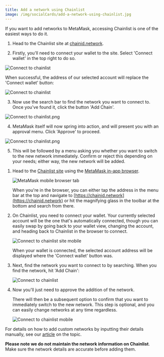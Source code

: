 ```yaml
---
title: Add a network using Chainlist
image: /img/socialCards/add-a-network-using-chainlist.jpg
---
```



<CustomLayout />


If you want to add networks to MetaMask, accessing Chainlist is one of the easiest ways to do it.

<Tabs>

<TabItem value="Extension" label="Extension">

1. Head to the Chainlist site at [chainid.network](https://chainid.network/).

2. Firstly, you'll need to connect your wallet to the site. Select 'Connect wallet' in the top right to do so.

<div class="center-container">
  <div class="img-large">
    <img
      src={
        require("../../../img/networks-and-sidechains/managing-networks/add-a-network-using-chainlist/Connect_to_chainlist_1.png")
          .default
      }
      alt="Connect to chainlist"
    />
  </div>
</div>

When successful, the address of our selected account will replace the 'Connect wallet' button:

<div class="center-container">
  <div class="img-medium">
    <img
      src={
        require("../../../img/networks-and-sidechains/managing-networks/add-a-network-using-chainlist/Connect_to_chainlist_2.png")
          .default
      }
      alt="Connect to chainlist"
    />
  </div>
</div>

3. Now use the search bar to find the network you want to connect to. Once you've found it, click the button 'Add Chain'.

<div class="center-container">
  <div class="img-small">
    <img
      src={
        require("../../../img/networks-and-sidechains/managing-networks/add-a-network-using-chainlist/Connect_to_chainlist_3.png")
          .default
      }
      alt="Connect to chainlist.png"
    />
  </div>
</div>

4. MetaMask itself will now spring into action, and will present you with an approval menu. Click 'Approve' to proceed.

<div class="center-container">
  <div class="img-small">
    <img
      src={
        require("../../../img/networks-and-sidechains/managing-networks/add-a-network-using-chainlist/Connect_to_chainlist_4.png")
          .default
      }
      alt="Connect to chainlist.png"
    />
  </div>
</div>

5. This will be followed by a menu asking you whether you want to switch to the new network immediately. Confirm or reject this depending on your needs; either way, the new network will be added.

</TabItem>

<TabItem value="Mobile" label="Mobile">

1. Head to the [Chainlist site](https://chainid.network) using the [MetaMask in-app browser](/getting-started/how-to-use-the-metamask-mobile-browser).

   <div class="center-container">
     <div class="img-medium">
       <img
         src={
           require("../../../img/networks-and-sidechains/managing-networks/add-a-network-using-chainlist/MetaMask_mobile_browser_tab.png")
             .default
         }
         alt="MetaMask mobile browser tab"
       />
     </div>
   </div>

   When you're in the browser, you can either tap the address in the menu bar at the top and navigate to [https://chainid.network](https://chainid.network) or hit the magnifying glass in the toolbar at the bottom and search from there.

2. On Chainlist, you need to connect your wallet. Your currently selected account will be the one that's automatically connected, though you can easily swap by going back to your wallet view, changing the account, and heading back to Chainlist in the browser to connect.

   <div class="center-container">
     <div class="img-small">
       <img
         src={
           require("../../../img/networks-and-sidechains/managing-networks/add-a-network-using-chainlist/Connect_to_chainlist_site_mobile.png")
             .default
         }
         alt="Connect to chainlist site mobile"
       />
     </div>
   </div>

   When your wallet is connected, the selected account address will be displayed where the 'Connect wallet' button was.

3. Next, find the network you want to connect to by searching. When you find the network, hit 'Add Chain':

   <div class="center-container">
     <div class="img-small">
       <img
         src={
           require("../../../img/networks-and-sidechains/managing-networks/add-a-network-using-chainlist/Connect_to_chainlist_3.png")
             .default
         }
         alt="Connect to chainlist"
       />
     </div>
   </div>

4. Now you'll just need to approve the addition of the network.

   There will then be a subsequent option to confirm that you want to immediately switch to the new network. This step is optional, and you can easily change networks at any time regardless.

   <div class="center-container">
     <div class="img-small">
       <img
         src={
           require("../../../img/networks-and-sidechains/managing-networks/add-a-network-using-chainlist/Connect_to_chainlist_mobile_2.png")
             .default
         }
         alt="Connect to chainlist mobile"
       />
     </div>
   </div>

</TabItem>

</Tabs>

For details on how to add custom networks by inputting their details manually, see our [article](/networks-and-sidechains/managing-networks/how-to-add-a-custom-network-rpc) on the topic.

**Please note we do not maintain the network information on Chainlist**. Make sure the network details are accurate before adding them.
